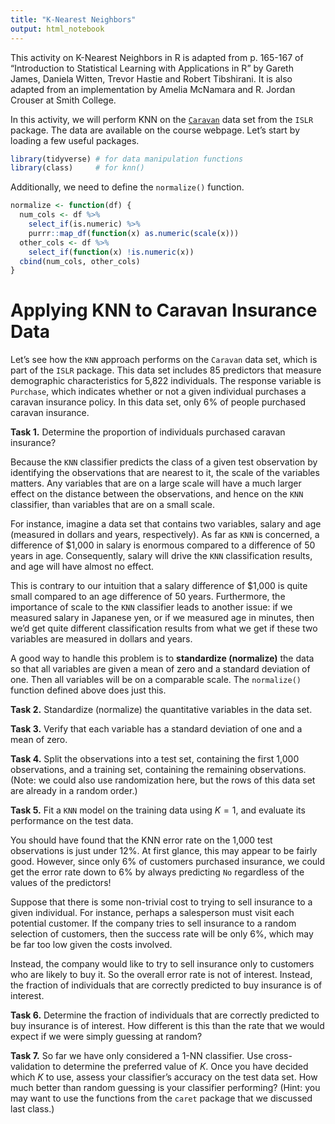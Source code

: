 ```yaml
---
title: "K-Nearest Neighbors"
output: html_notebook
---
```


This activity on K-Nearest Neighbors in R is adapted from p. 165-167 of "Introduction to Statistical Learning with Applications in R" by Gareth James, Daniela Witten, Trevor Hastie and Robert Tibshirani. It is also adapted from an  implementation by Amelia McNamara and R. Jordan Crouser at Smith College.

In this activity, we will perform KNN on the [`Caravan`](https://raw.githubusercontent.com/cmsc205/notes/master/day15/Caravan.csv) data set from the `ISLR` package. The data are available on the course webpage. Let's start by loading a few useful packages.

```r
library(tidyverse) # for data manipulation functions
library(class)     # for knn()
```

Additionally, we need to define the `normalize()` function.

```r
normalize <- function(df) {
  num_cols <- df %>%
    select_if(is.numeric) %>%
    purrr::map_df(function(x) as.numeric(scale(x)))
  other_cols <- df %>%
    select_if(function(x) !is.numeric(x))
  cbind(num_cols, other_cols)
}
```

# Applying KNN to Caravan Insurance Data
Let's see how the `KNN` approach performs on the `Caravan` data set, which is
part of the `ISLR` package. This data set includes 85 predictors that measure demographic characteristics for 5,822 individuals. The response variable is `Purchase`, which indicates whether or not a given individual purchases a
caravan insurance policy. In this data set, only 6% of people purchased
caravan insurance.

**Task 1.** Determine the proportion of individuals purchased caravan insurance?


Because the `KNN` classifier predicts the class of a given test observation by
identifying the observations that are nearest to it, the scale of the variables
matters. Any variables that are on a large scale will have a much larger
effect on the distance between the observations, and hence on the `KNN`
classifier, than variables that are on a small scale. 

For instance, imagine a
data set that contains two variables, salary and age (measured in dollars
and years, respectively). As far as `KNN` is concerned, a difference of \$1,000
in salary is enormous compared to a difference of 50 years in age. Consequently,
salary will drive the `KNN` classification results, and age will have
almost no effect. 

This is contrary to our intuition that a salary difference
of \$1,000 is quite small compared to an age difference of 50 years. Furthermore,
the importance of scale to the `KNN` classifier leads to another issue:
if we measured salary in Japanese yen, or if we measured age in minutes,
then we’d get quite different classification results from what we get if these
two variables are measured in dollars and years.

A good way to handle this problem is to **standardize (normalize)** the data so that all
variables are given a mean of zero and a standard deviation of one. Then
all variables will be on a comparable scale. The `normalize()` function defined above does just this. 

**Task 2.** Standardize (normalize) the quantitative variables in the data set.

**Task 3.** Verify that each variable has a standard deviation of one and
a mean of zero.

**Task 4.** Split the observations into a test set, containing the first 1,000
observations, and a training set, containing the remaining observations. (Note: we could also use randomization here, but the rows of this data set are already in a random order.)

**Task 5.** Fit a `KNN` model on the training data using $K = 1$, and evaluate its
performance on the test data.


You should have found that the KNN error rate on the 1,000 test observations is just under 12%. At first glance, this may appear to be fairly good. However, since only 6% of customers purchased insurance, we could get the error rate down to 6% by always predicting `No` regardless of the values of the predictors!

Suppose that there is some non-trivial cost to trying to sell insurance
to a given individual. For instance, perhaps a salesperson must visit each
potential customer. If the company tries to sell insurance to a random
selection of customers, then the success rate will be only 6%, which may
be far too low given the costs involved. 

Instead, the company would like to try to sell insurance only to customers who 
are likely to buy it. So the overall error rate is not of interest. Instead, 
the fraction of individuals that are correctly predicted to buy insurance is of 
interest.

**Task 6.** Determine the fraction of individuals that are correctly predicted to buy insurance is of interest. How different is this than the rate that we would expect if we were simply guessing at random?

**Task 7.** So far we have only considered a 1-NN classifier. Use cross-validation to determine the preferred value of $K$. Once you have decided which $K$ to use, assess your classifier's accuracy on the test data set. How much better than random guessing is your classifier performing? (Hint: you may want to use the functions from the `caret` package that we discussed last class.)

